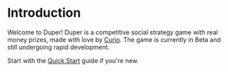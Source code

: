 # Introduction

Welcome to Duper! Duper is a competitive social strategy game with real money prizes, made with love by [Curio](https://www.curio.gg). The game is currently in Beta and still undergoing rapid development.

Start with the [Quick Start](/quick-start) guide if you're new.
